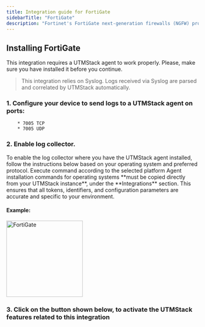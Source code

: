 ```yaml
---
title: Integration guide for FortiGate
sidebarTitle: "FortiGate"
description: "Fortinet's FortiGate next-generation firewalls (NGFW) provide organizations supreme protection against web-based network threats, including known and unknown threats and intrusion strategies."
---
```


## Installing FortiGate

<Warning>
    This integration requires a UTMStack agent to work properly. Please, make sure you have installed it before you continue.
</Warning>

> This integration relies on Syslog. Logs received via Syslog are parsed and correlated by UTMStack automatically.


### 1. Configure your device to send logs to a UTMStack agent on ports:
        * 7005 TCP
        * 7005 UDP

### 2. Enable log collector.

<Note>
    To enable the log collector where you have the UTMStack agent installed, follow the instructions below based on your operating system and preferred protocol.
</Note>

<Tip>
    Execute command according to the selected platform
</Tip>

<Warning>
    Agent installation commands for operating systems **must be copied directly from your UTMStack instance**, under the **Integrations** section.  
    This ensures that all tokens, identifiers, and configuration parameters are accurate and specific to your environment.
</Warning>

#### Example:

<img
  height="200"
  className="block rounded-xl"
  src="/images/integrations/fortigate/step2.png"
  alt="FortiGate"
/>

### 3. Click on the button shown below, to activate the UTMStack features related to this integration
